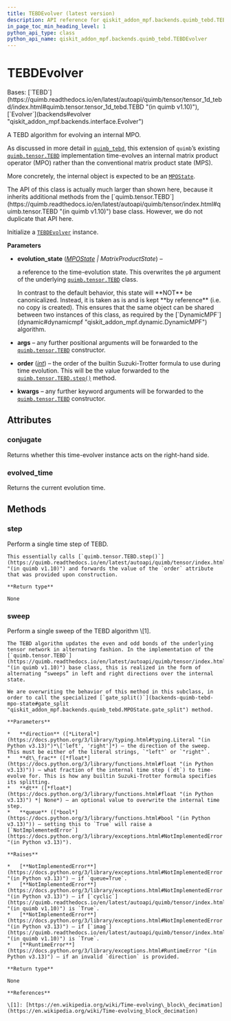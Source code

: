 ```yaml
---
title: TEBDEvolver (latest version)
description: API reference for qiskit_addon_mpf.backends.quimb_tebd.TEBDEvolver in the latest version of qiskit-addon-mpf
in_page_toc_min_heading_level: 1
python_api_type: class
python_api_name: qiskit_addon_mpf.backends.quimb_tebd.TEBDEvolver
---
```


# TEBDEvolver

<Class id="qiskit_addon_mpf.backends.quimb_tebd.TEBDEvolver" isDedicatedPage={true} github="https://github.com/Qiskit/qiskit-addon-mpf/tree/stable/0.3/qiskit_addon_mpf/backends/quimb_tebd/evolver.py#L25-L175" signature="TEBDEvolver(evolution_state, *args, order=2, **kwargs)" modifiers="class">
  Bases: [`TEBD`](https://quimb.readthedocs.io/en/latest/autoapi/quimb/tensor/tensor_1d_tebd/index.html#quimb.tensor.tensor_1d_tebd.TEBD "(in quimb v1.10)"), [`Evolver`](backends#evolver "qiskit_addon_mpf.backends.interface.Evolver")

  A TEBD algorithm for evolving an internal MPO.

  As discussed in more detail in [`quimb_tebd`](backends-quimb-tebd#module-qiskit_addon_mpf.backends.quimb_tebd "qiskit_addon_mpf.backends.quimb_tebd"), this extension of `quimb`’s existing [`quimb.tensor.TEBD`](https://quimb.readthedocs.io/en/latest/autoapi/quimb/tensor/index.html#quimb.tensor.TEBD "(in quimb v1.10)") implementation time-evolves an internal matrix product operator (MPO) rather than the conventional matrix product state (MPS).

  More concretely, the internal object is expected to be an [`MPOState`](backends-quimb-tebd-mpo-state "qiskit_addon_mpf.backends.quimb_tebd.MPOState").

  <Admonition title="Warning" type="caution">
    The API of this class is actually much larger than shown here, because it inherits additional methods from the [`quimb.tensor.TEBD`](https://quimb.readthedocs.io/en/latest/autoapi/quimb/tensor/index.html#quimb.tensor.TEBD "(in quimb v1.10)") base class. However, we do not duplicate that API here.
  </Admonition>

  Initialize a [`TEBDEvolver`](#qiskit_addon_mpf.backends.quimb_tebd.TEBDEvolver "qiskit_addon_mpf.backends.quimb_tebd.TEBDEvolver") instance.

  **Parameters**

  *   **evolution\_state** ([*MPOState*](backends-quimb-tebd-mpo-state "qiskit_addon_mpf.backends.quimb_tebd.MPOState") *| MatrixProductState*) –

      a reference to the time-evolution state. This overwrites the `p0` argument of the underlying [`quimb.tensor.TEBD`](https://quimb.readthedocs.io/en/latest/autoapi/quimb/tensor/index.html#quimb.tensor.TEBD "(in quimb v1.10)") class.

        <Admonition title="Warning" type="caution">
          In contrast to the default behavior, this state will **NOT** be canonicalized. Instead, it is taken as is and is kept **by reference** (i.e. no copy is created). This ensures that the same object can be shared between two instances of this class, as required by the [`DynamicMPF`](dynamic#dynamicmpf "qiskit_addon_mpf.dynamic.DynamicMPF") algorithm.
        </Admonition>

  *   **args** – any further positional arguments will be forwarded to the [`quimb.tensor.TEBD`](https://quimb.readthedocs.io/en/latest/autoapi/quimb/tensor/index.html#quimb.tensor.TEBD "(in quimb v1.10)") constructor.

  *   **order** ([*int*](https://docs.python.org/3/library/functions.html#int "(in Python v3.13)")) – the order of the builtin Suzuki-Trotter formula to use during time evolution. This will be the value forwarded to the [`quimb.tensor.TEBD.step()`](https://quimb.readthedocs.io/en/latest/autoapi/quimb/tensor/index.html#quimb.tensor.TEBD.step "(in quimb v1.10)") method.

  *   **kwargs** – any further keyword arguments will be forwarded to the [`quimb.tensor.TEBD`](https://quimb.readthedocs.io/en/latest/autoapi/quimb/tensor/index.html#quimb.tensor.TEBD "(in quimb v1.10)") constructor.

  ## Attributes

  ### conjugate

  <Attribute id="qiskit_addon_mpf.backends.quimb_tebd.TEBDEvolver.conjugate">
    Returns whether this time-evolver instance acts on the right-hand side.
  </Attribute>

  ### evolved\_time

  <Attribute id="qiskit_addon_mpf.backends.quimb_tebd.TEBDEvolver.evolved_time">
    Returns the current evolution time.
  </Attribute>

  ## Methods

  ### step

  <Function id="qiskit_addon_mpf.backends.quimb_tebd.TEBDEvolver.step" github="https://github.com/Qiskit/qiskit-addon-mpf/tree/stable/0.3/qiskit_addon_mpf/backends/quimb_tebd/evolver.py#L83-L89" signature="step()">
    Perform a single time step of TEBD.

    This essentially calls [`quimb.tensor.TEBD.step()`](https://quimb.readthedocs.io/en/latest/autoapi/quimb/tensor/index.html#quimb.tensor.TEBD.step "(in quimb v1.10)") and forwards the value of the `order` attribute that was provided upon construction.

    **Return type**

    None
  </Function>

  ### sweep

  <Function id="qiskit_addon_mpf.backends.quimb_tebd.TEBDEvolver.sweep" github="https://github.com/Qiskit/qiskit-addon-mpf/tree/stable/0.3/qiskit_addon_mpf/backends/quimb_tebd/evolver.py#L91-L175" signature="sweep(direction, dt_frac, dt=None, queue=False)">
    Perform a single sweep of the TEBD algorithm \[1].

    The TEBD algorithm updates the even and odd bonds of the underlying tensor network in alternating fashion. In the implementation of the [`quimb.tensor.TEBD`](https://quimb.readthedocs.io/en/latest/autoapi/quimb/tensor/index.html#quimb.tensor.TEBD "(in quimb v1.10)") base class, this is realized in the form of alternating “sweeps” in left and right directions over the internal state.

    We are overwriting the behavior of this method in this subclass, in order to call the specialized [`gate_split()`](backends-quimb-tebd-mpo-state#gate_split "qiskit_addon_mpf.backends.quimb_tebd.MPOState.gate_split") method.

    **Parameters**

    *   **direction** ([*Literal*](https://docs.python.org/3/library/typing.html#typing.Literal "(in Python v3.13)")*\['left', 'right']*) – the direction of the sweep. This must be either of the literal strings, `"left"` or `"right"`.
    *   **dt\_frac** ([*float*](https://docs.python.org/3/library/functions.html#float "(in Python v3.13)")) – what fraction of the internal time step (`dt`) to time-evolve for. This is how any builtin Suzuki-Trotter formula specifies its splitting.
    *   **dt** ([*float*](https://docs.python.org/3/library/functions.html#float "(in Python v3.13)") *| None*) – an optional value to overwrite the internal time step.
    *   **queue** ([*bool*](https://docs.python.org/3/library/functions.html#bool "(in Python v3.13)")) – setting this to `True` will raise a [`NotImplementedError`](https://docs.python.org/3/library/exceptions.html#NotImplementedError "(in Python v3.13)").

    **Raises**

    *   [**NotImplementedError**](https://docs.python.org/3/library/exceptions.html#NotImplementedError "(in Python v3.13)") – if `queue=True`.
    *   [**NotImplementedError**](https://docs.python.org/3/library/exceptions.html#NotImplementedError "(in Python v3.13)") – if [`cyclic`](https://quimb.readthedocs.io/en/latest/autoapi/quimb/tensor/index.html#quimb.tensor.TEBD.cyclic "(in quimb v1.10)") is `True`.
    *   [**NotImplementedError**](https://docs.python.org/3/library/exceptions.html#NotImplementedError "(in Python v3.13)") – if [`imag`](https://quimb.readthedocs.io/en/latest/autoapi/quimb/tensor/index.html#quimb.tensor.TEBD.imag "(in quimb v1.10)") is `True`.
    *   [**RuntimeError**](https://docs.python.org/3/library/exceptions.html#RuntimeError "(in Python v3.13)") – if an invalid `direction` is provided.

    **Return type**

    None

    **References**

    \[1]: [https://en.wikipedia.org/wiki/Time-evolving\_block\_decimation](https://en.wikipedia.org/wiki/Time-evolving_block_decimation)
  </Function>
</Class>

